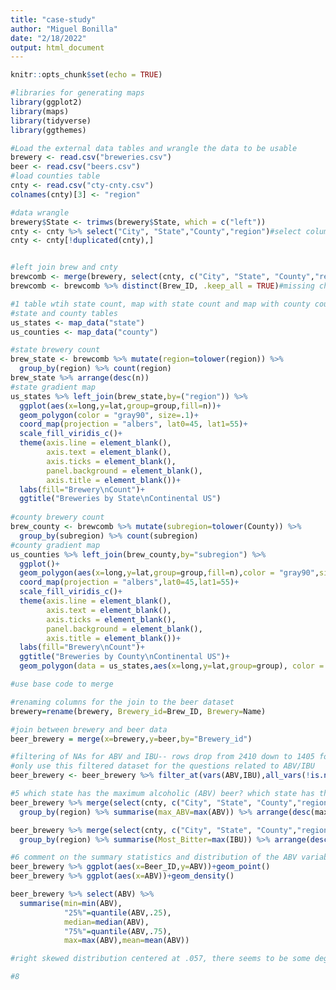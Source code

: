 ```yaml
---
title: "case-study"
author: "Miguel Bonilla"
date: "2/18/2022"
output: html_document
---
```


```r
knitr::opts_chunk$set(echo = TRUE)
```

```r
#libraries for generating maps
library(ggplot2)
library(maps)
library(tidyverse)
library(ggthemes)
```


```r
#Load the external data tables and wrangle the data to be usable
brewery <- read.csv("breweries.csv")
beer <- read.csv("beers.csv")
#load counties table
cnty <- read.csv("cty-cnty.csv")
colnames(cnty)[3] <- "region"

#data wrangle
brewery$State <- trimws(brewery$State, which = c("left"))
cnty <- cnty %>% select("City", "State","County","region")#select columns
cnty <- cnty[!duplicated(cnty),]


#left join brew and cnty
brewcomb <- merge(brewery, select(cnty, c("City", "State", "County","region")), by=c("City","State"))
brewcomb <- brewcomb %>% distinct(Brew_ID, .keep_all = TRUE)#missing change from MA to MI

#1 table wtih state count, map with state count and map with county count
#state and county tables
us_states <- map_data("state")
us_counties <- map_data("county")

#state brewery count
brew_state <- brewcomb %>% mutate(region=tolower(region)) %>%
  group_by(region) %>% count(region)
brew_state %>% arrange(desc(n))
#state gradient map
us_states %>% left_join(brew_state,by=("region")) %>% 
  ggplot(aes(x=long,y=lat,group=group,fill=n))+
  geom_polygon(color = "gray90", size=.1)+
  coord_map(projection = "albers", lat0=45, lat1=55)+
  scale_fill_viridis_c()+
  theme(axis.line = element_blank(),
        axis.text = element_blank(),
        axis.ticks = element_blank(),
        panel.background = element_blank(),
        axis.title = element_blank())+
  labs(fill="Brewery\nCount")+
  ggtitle("Breweries by State\nContinental US")
  
#county brewery count
brew_county <- brewcomb %>% mutate(subregion=tolower(County)) %>% 
  group_by(subregion) %>% count(subregion)
#county gradient map
us_counties %>% left_join(brew_county,by="subregion") %>%
  ggplot()+
  geom_polygon(aes(x=long,y=lat,group=group,fill=n),color = "gray90",size=.1)+
  coord_map(projection = "albers",lat0=45,lat1=55)+
  scale_fill_viridis_c()+
  theme(axis.line = element_blank(),
        axis.text = element_blank(),
        axis.ticks = element_blank(),
        panel.background = element_blank(),
        axis.title = element_blank())+
  labs(fill="Brewery\nCount")+
  ggtitle("Breweries by County\nContinental US")+
  geom_polygon(data = us_states,aes(x=long,y=lat,group=group), color = "white",size=.15,fill="transparent")
```
```r
#use base code to merge

#renaming columns for the join to the beer dataset
brewery=rename(brewery, Brewery_id=Brew_ID, Brewery=Name)

#join between brewery and beer data
beer_brewery = merge(x=brewery,y=beer,by="Brewery_id")

#filtering of NAs for ABV and IBU-- rows drop from 2410 down to 1405 for this filtering
#only use this filtered dataset for the questions related to ABV/IBU
beer_brewery <- beer_brewery %>% filter_at(vars(ABV,IBU),all_vars(!is.na(.)))
```

```r
#5 which state has the maximum alcoholic (ABV) beer? which state has the most bitter (IBU) beer?
beer_brewery %>% merge(select(cnty, c("City", "State", "County","region")), by=c("City","State")) %>% 
  group_by(region) %>% summarise(max_ABV=max(ABV)) %>% arrange(desc(max_ABV))

beer_brewery %>% merge(select(cnty, c("City", "State", "County","region")), by=c("City","State")) %>% 
  group_by(region) %>% summarise(Most_Bitter=max(IBU)) %>% arrange(desc(Most_Bitter))


```
```r
#6 comment on the summary statistics and distribution of the ABV variable
beer_brewery %>% ggplot(aes(x=Beer_ID,y=ABV))+geom_point()
beer_brewery %>% ggplot(aes(x=ABV))+geom_density()

beer_brewery %>% select(ABV) %>%
  summarise(min=min(ABV),
            "25%"=quantile(ABV,.25),
            median=median(ABV),
            "75%"=quantile(ABV,.75),
            max=max(ABV),mean=mean(ABV))

#right skewed distribution centered at .057, there seems to be some degree of rounding occuring at around .1, given that there are several beers that are exactly at the line with fewer slightly below and almost none slightly above the number. There also seems to be some degree of rounding at .5, but this is less pronounced
```

```r
#8
```

